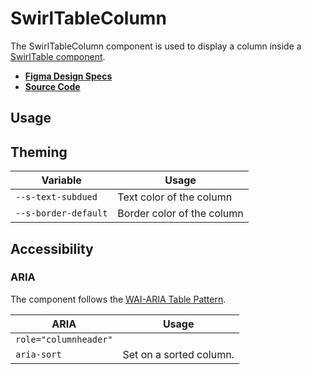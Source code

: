 
<Meta title="Components/SwirlTableColumn" />

# SwirlTableColumn

The SwirlTableColumn component is used to display a column inside a
[SwirlTable component](?path=/docs/components-swirltable--swirl-table).

- **[Figma Design Specs](https://www.figma.com/file/iRHiAFsHxnzux8gQ9EjlZe/Swirl-Components?node-id=2368%3A11396)**
- **[Source Code](https://github.com/flip-corp/swirl/tree/main/packages/swirl-components/src/components/swirl-table-column)**

## Usage

<Canvas withSource="open">
  <Story id="components-swirltablecolumn--swirl-table-column" />
</Canvas>

<ArgsTable story="." />

## Theming

| Variable             | Usage                      |
| -------------------- | -------------------------- |
| `--s-text-subdued`   | Text color of the column   |
| `--s-border-default` | Border color of the column |

## Accessibility

### ARIA

The component follows the
[WAI-ARIA Table Pattern](https://www.w3.org/WAI/ARIA/apg/patterns/table/).

| ARIA                  | Usage                   |
| --------------------- | ----------------------- |
| `role="columnheader"` |                         |
| `aria-sort`           | Set on a sorted column. |
